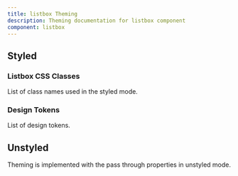 ```yaml
---
title: listbox Theming
description: Theming documentation for listbox component
component: listbox
---
```


## Styled

### Listbox CSS Classes

List of class names used in the styled mode.

<DocTable name="Listbox" category="style" />

### Design Tokens

List of design tokens.

<DocTable name="Listbox" category="token" />

## Unstyled

Theming is implemented with the pass through properties in unstyled mode.
